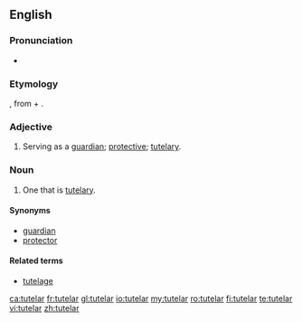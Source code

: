 ==English==

===Pronunciation===
* {{IPA|/tjuːdələr/|tuːdələr/}}

===Etymology===
{{etyl|la}} {{term|tutelaris|lang=la}}, from {{term|tutela}} + {{term|-aris}}.

===Adjective===
{{en-adj}}

# Serving as a [[guardian]]; [[protective]]; [[tutelary]].

===Noun===
{{en-noun}}

# One that is [[tutelary]].

====Synonyms====
* [[guardian]]
* [[protector]]

====Related terms====
* [[tutelage]]

[[ca:tutelar]]
[[fr:tutelar]]
[[gl:tutelar]]
[[io:tutelar]]
[[my:tutelar]]
[[ro:tutelar]]
[[fi:tutelar]]
[[te:tutelar]]
[[vi:tutelar]]
[[zh:tutelar]]